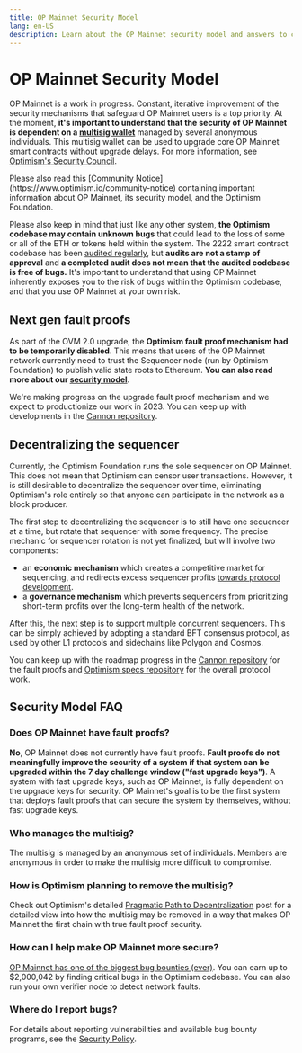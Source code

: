 ```yaml
---
title: OP Mainnet Security Model
lang: en-US
description: Learn about the OP Mainnet security model and answers to common questions.
---
```



# OP Mainnet Security Model

OP Mainnet is a work in progress.
Constant, iterative improvement of the security mechanisms that safeguard OP Mainnet users is a top priority.
At the moment, **it's important to understand that the security of OP Mainnet is dependent on a [multisig wallet](https://www.coindesk.com/tech/2020/11/10/multisignature-wallets-can-keep-your-coins-safer-if-you-use-them-right/)** managed by several anonymous individuals.
This multisig wallet can be used to upgrade core OP Mainnet smart contracts without upgrade delays. For more information, see [Optimism's Security Council](https://optimism.help/Token+House+Governance/Security+Council/Intro+to+Optimism's+Security+Council).

<Callout type="info">
  Please also read this [Community Notice](https://www.optimism.io/community-notice) containing important information about OP Mainnet, its security model, and the Optimism Foundation.
</Callout>

Please also keep in mind that just like any other system, **the Optimism codebase may contain unknown bugs** that could lead to the loss of some or all of the ETH or tokens held within the system.
The 2222 smart contract codebase has been [audited regularly](https://github.com/ethereum-optimism/optimism/tree/v1.1.4/technical-documents/security-reviews), but **audits are not a stamp of approval** and **a completed audit does not mean that the audited codebase is free of bugs.**
It's important to understand that using OP Mainnet inherently exposes you to the risk of bugs within the Optimism codebase, and that you use OP Mainnet at your own risk.

## Next gen fault proofs

As part of the OVM 2.0 upgrade, the **Optimism fault proof mechanism had to be temporarily disabled**. This means that users of the OP Mainnet network currently need to trust the Sequencer node (run by Optimism Foundation) to publish valid state roots to Ethereum. **You can also read more about our [security model](/chain/security/security-policy)**.

We're making progress on the upgrade fault proof mechanism and we expect to productionize our work in 2023. You can keep up with developments in the [Cannon repository](https://github.com/ethereum-optimism/cannon/).

## Decentralizing the sequencer

Currently, the Optimism Foundation runs the sole sequencer on OP Mainnet. This does not mean that Optimism can censor user transactions. However, it is still desirable to decentralize the sequencer over time, eliminating Optimism's role entirely so that anyone can participate in the network as a block producer.

The first step to decentralizing the sequencer is to still have one sequencer at a time, but rotate that sequencer with some frequency. The precise mechanic for sequencer rotation is not yet finalized, but will involve two components:

*   an **economic mechanism** which creates a competitive market for sequencing, and redirects excess sequencer profits [towards protocol development](https://medium.com/ethereum-optimism/retroactive-public-goods-funding-33c9b7d00f0c).
*   a **governance mechanism** which prevents sequencers from prioritizing short-term profits over the long-term health of the network.

After this, the next step is to support multiple concurrent sequencers. This can be simply achieved by adopting a standard BFT consensus protocol, as used by other L1 protocols and sidechains like Polygon and Cosmos.

You can keep up with the roadmap progress in the [Cannon repository](https://github.com/ethereum-optimism/cannon/) for the fault proofs and [Optimism specs repository](https://github.com/ethereum-optimism/optimism/tree/65ec61dde94ffa93342728d324fecf474d228e1f/specs) for the overall protocol work.

## Security Model FAQ

### Does OP Mainnet have fault proofs?

**No**, OP Mainnet does not currently have fault proofs.
**Fault proofs do not meaningfully improve the security of a system if that system can be upgraded within the 7 day challenge window ("fast upgrade keys")**.
A system with fast upgrade keys, such as OP Mainnet, is fully dependent on the upgrade keys for security.
OP Mainnet's goal is to be the first system that deploys fault proofs that can secure the system by themselves, without fast upgrade keys.

### Who manages the multisig?

The multisig is managed by an anonymous set of individuals.
Members are anonymous in order to make the multisig more difficult to compromise.

### How is Optimism planning to remove the multisig?

Check out Optimism's detailed [Pragmatic Path to Decentralization](https://medium.com/ethereum-optimism/our-pragmatic-path-to-decentralization-cb5805ca43c1) post for a detailed view into how the multisig may be removed in a way that makes OP Mainnet the first chain with true fault proof security.

### How can I help make OP Mainnet more secure?

[OP Mainnet has one of the biggest bug bounties (ever)](/chain/security/security-policy).
You can earn up to $2,000,042 by finding critical bugs in the Optimism codebase.
You can also run your own verifier node to detect network faults.

### Where do I report bugs?

For details about reporting vulnerabilities and available bug bounty programs, see the [Security Policy](/chain/security/security-policy).
